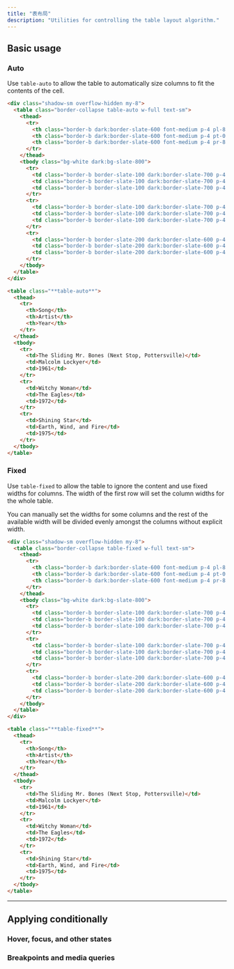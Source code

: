 ```yaml
---
title: "表布局"
description: "Utilities for controlling the table layout algorithm."
---
```




## Basic usage

### Auto

Use `table-auto` to allow the table to automatically size columns to fit the contents of the cell.

```html {{ example: { p: 'none' } }}
<div class="shadow-sm overflow-hidden my-8">
  <table class="border-collapse table-auto w-full text-sm">
    <thead>
      <tr>
        <th class="border-b dark:border-slate-600 font-medium p-4 pl-8 pt-0 pb-3 text-slate-400 dark:text-slate-200 text-left">Song</th>
        <th class="border-b dark:border-slate-600 font-medium p-4 pt-0 pb-3 text-slate-400 dark:text-slate-200 text-left">Artist</th>
        <th class="border-b dark:border-slate-600 font-medium p-4 pr-8 pt-0 pb-3 text-slate-400 dark:text-slate-200 text-left">Year</th>
      </tr>
    </thead>
    <tbody class="bg-white dark:bg-slate-800">
      <tr>
        <td class="border-b border-slate-100 dark:border-slate-700 p-4 pl-8 text-slate-500 dark:text-slate-400">The Sliding Mr. Bones (Next Stop, Pottersville)</td>
        <td class="border-b border-slate-100 dark:border-slate-700 p-4 text-slate-500 dark:text-slate-400">Malcolm Lockyer</td>
        <td class="border-b border-slate-100 dark:border-slate-700 p-4 pr-8 text-slate-500 dark:text-slate-400">1961</td>
      </tr>
      <tr>
        <td class="border-b border-slate-100 dark:border-slate-700 p-4 pl-8 text-slate-500 dark:text-slate-400">Witchy Woman</td>
        <td class="border-b border-slate-100 dark:border-slate-700 p-4 text-slate-500 dark:text-slate-400">The Eagles</td>
        <td class="border-b border-slate-100 dark:border-slate-700 p-4 pr-8 text-slate-500 dark:text-slate-400">1972</td>
      </tr>
      <tr>
        <td class="border-b border-slate-200 dark:border-slate-600 p-4 pl-8 text-slate-500 dark:text-slate-400">Shining Star</td>
        <td class="border-b border-slate-200 dark:border-slate-600 p-4 text-slate-500 dark:text-slate-400">Earth, Wind, and Fire</td>
        <td class="border-b border-slate-200 dark:border-slate-600 p-4 pr-8 text-slate-500 dark:text-slate-400">1975</td>
      </tr>
    </tbody>
  </table>
</div>
```

```html
<table class="**table-auto**">
  <thead>
    <tr>
      <th>Song</th>
      <th>Artist</th>
      <th>Year</th>
    </tr>
  </thead>
  <tbody>
    <tr>
      <td>The Sliding Mr. Bones (Next Stop, Pottersville)</td>
      <td>Malcolm Lockyer</td>
      <td>1961</td>
    </tr>
    <tr>
      <td>Witchy Woman</td>
      <td>The Eagles</td>
      <td>1972</td>
    </tr>
    <tr>
      <td>Shining Star</td>
      <td>Earth, Wind, and Fire</td>
      <td>1975</td>
    </tr>
  </tbody>
</table>
```

### Fixed

Use `table-fixed` to allow the table to ignore the content and use fixed widths for columns. The width of the first row will set the column widths for the whole table.

You can manually set the widths for some columns and the rest of the available width will be divided evenly amongst the columns without explicit width.

```html {{ example: { p: 'none' } }}
<div class="shadow-sm overflow-hidden my-8">
  <table class="border-collapse table-fixed w-full text-sm">
    <thead>
      <tr>
        <th class="border-b dark:border-slate-600 font-medium p-4 pl-8 pt-0 pb-3 text-slate-400 dark:text-slate-200 text-left">Song</th>
        <th class="border-b dark:border-slate-600 font-medium p-4 pt-0 pb-3 text-slate-400 dark:text-slate-200 text-left">Artist</th>
        <th class="border-b dark:border-slate-600 font-medium p-4 pr-8 pt-0 pb-3 text-slate-400 dark:text-slate-200 text-left">Year</th>
      </tr>
    </thead>
    <tbody class="bg-white dark:bg-slate-800">
      <tr>
        <td class="border-b border-slate-100 dark:border-slate-700 p-4 pl-8 text-slate-500 dark:text-slate-400">The Sliding Mr. Bones (Next Stop, Pottersville)</td>
        <td class="border-b border-slate-100 dark:border-slate-700 p-4 text-slate-500 dark:text-slate-400">Malcolm Lockyer</td>
        <td class="border-b border-slate-100 dark:border-slate-700 p-4 pr-8 text-slate-500 dark:text-slate-400">1961</td>
      </tr>
      <tr>
        <td class="border-b border-slate-100 dark:border-slate-700 p-4 pl-8 text-slate-500 dark:text-slate-400">Witchy Woman</td>
        <td class="border-b border-slate-100 dark:border-slate-700 p-4 text-slate-500 dark:text-slate-400">The Eagles</td>
        <td class="border-b border-slate-100 dark:border-slate-700 p-4 pr-8 text-slate-500 dark:text-slate-400">1972</td>
      </tr>
      <tr>
        <td class="border-b border-slate-200 dark:border-slate-600 p-4 pl-8 text-slate-500 dark:text-slate-400">Shining Star</td>
        <td class="border-b border-slate-200 dark:border-slate-600 p-4 text-slate-500 dark:text-slate-400">Earth, Wind, and Fire</td>
        <td class="border-b border-slate-200 dark:border-slate-600 p-4 pr-8 text-slate-500 dark:text-slate-400">1975</td>
      </tr>
    </tbody>
  </table>
</div>
```

```html
<table class="**table-fixed**">
  <thead>
    <tr>
      <th>Song</th>
      <th>Artist</th>
      <th>Year</th>
    </tr>
  </thead>
  <tbody>
    <tr>
      <td>The Sliding Mr. Bones (Next Stop, Pottersville)</td>
      <td>Malcolm Lockyer</td>
      <td>1961</td>
    </tr>
    <tr>
      <td>Witchy Woman</td>
      <td>The Eagles</td>
      <td>1972</td>
    </tr>
    <tr>
      <td>Shining Star</td>
      <td>Earth, Wind, and Fire</td>
      <td>1975</td>
    </tr>
  </tbody>
</table>
```

---

## <Heading ignore>Applying conditionally</Heading>

### <Heading ignore>Hover, focus, and other states</Heading>

<HoverFocusAndOtherStates element="table" featuredClass="table-fixed" />

### <Heading ignore>Breakpoints and media queries</Heading>

<BreakpointsAndMediaQueries element="table" featuredClass="table-fixed" />
